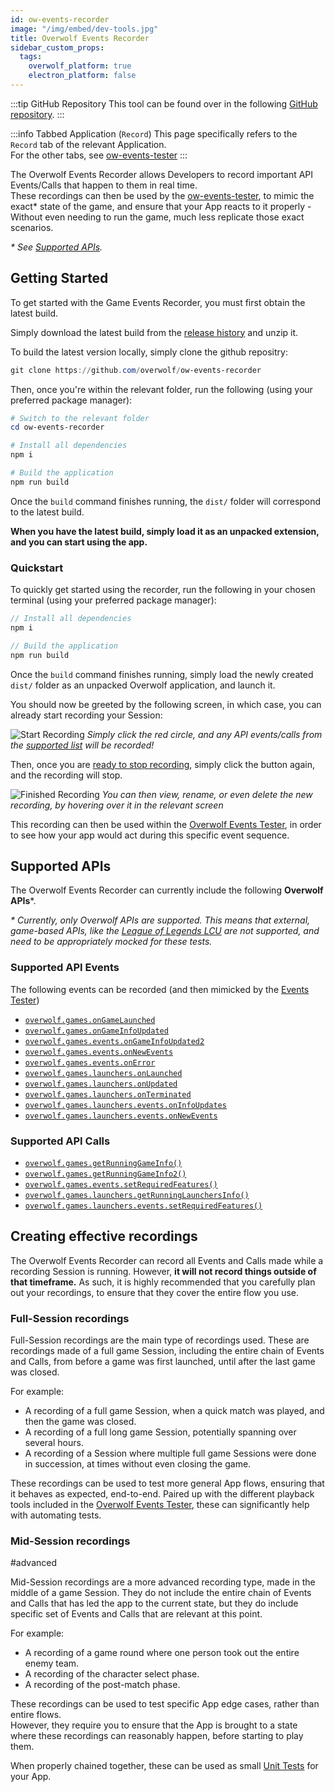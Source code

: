 ```yaml
---
id: ow-events-recorder
image: "/img/embed/dev-tools.jpg"
title: Overwolf Events Recorder
sidebar_custom_props:
  tags:
    overwolf_platform: true
    electron_platform: false
---
```


:::tip GitHub Repository
This tool can be found over in the following [GitHub repository][download-link].
:::

:::info Tabbed Application (`Record`)
This page specifically refers to the `Record` tab of the relevant Application.  
For the other tabs, see [ow-events-tester][events-tester]
:::

The Overwolf Events Recorder allows Developers to record important API Events/Calls that happen to them in real time.  
These recordings can then be used by the [ow-events-tester][events-tester], to mimic the exact* state of the game,
and ensure that your App reacts to it properly - Without even needing to run the game, much less replicate those exact scenarios.

*\* See [Supported APIs](#supported-apis).*

## Getting Started

To get started with the Game Events Recorder, you must first obtain the latest build.

<Tabs groupId="sample-build">
<TabItem value="download-unpacked" label="Download as Unpacked Application (Quick)" default>

Simply download the latest build from the [release history](https://github.com/overwolf/ow-events-recorder/releases) and unzip it.

</TabItem>
<TabItem value="local-build" label="Build Locally">

To build the latest version locally, simply clone the github repositry:
```powershell
git clone https://github.com/overwolf/ow-events-recorder
```

Then, once you're within the relevant folder, run the following (using your preferred package manager):
```powershell
# Switch to the relevant folder
cd ow-events-recorder

# Install all dependencies
npm i

# Build the application
npm run build
```

Once the `build` command finishes running, the `dist/` folder will correspond to the latest build.

</TabItem>
</Tabs>

**When you have the latest build, simply load it as an unpacked extension, and you can start using the app.**

### Quickstart

To quickly get started using the recorder, run the following in your chosen terminal (using your preferred package manager):
```js
// Install all dependencies
npm i

// Build the application
npm run build
```

Once the `build` command finishes running, simply load the newly created `dist/` folder as an unpacked Overwolf application, and launch it.

You should now be greeted by the following screen, in which case, you can already start recording your Session:

![Start Recording](/assets/tools/ow-testing-tools/ow-events-recorder/start-recording.png)
*Simply click the red circle, and any API events/calls from the [supported list](#supported-apis) will be recorded!*

Then, once you are [ready to stop recording](#creating-effective-recordings), simply click the button again, and the recording will stop.

![Finished Recording](/assets/tools/ow-testing-tools/ow-events-recorder/finished-recording.png)
*You can then view, rename, or even delete the new recording, by hovering over it in the relevant screen*

This recording can then be used within the [Overwolf Events Tester][events-tester], in order to see how your app would act during this specific event sequence.


## Supported APIs

The Overwolf Events Recorder can currently include the following **Overwolf APIs***.

*\* Currently, only Overwolf APIs are supported. This means that external, game-based APIs, like the [League of Legends LCU](https://riot-api-libraries.readthedocs.io/en/latest/lcu.html)
are not supported, and need to be appropriately mocked for these tests.*

### Supported API Events

The following events can be recorded (and then mimicked by the [Events Tester][events-tester])

- [`overwolf.games.onGameLaunched`](/api/games#ongamelaunched)
- [`overwolf.games.onGameInfoUpdated`](/api/games#ongameinfoupdated)
- [`overwolf.games.events.onGameInfoUpdated2`](/api/games/events#ongameinfoupdated2)
- [`overwolf.games.events.onNewEvents`](/api/games/events#onnewevents)
- [`overwolf.games.events.onError`](/api/games/events#onerror)
- [`overwolf.games.launchers.onLaunched`](/api/games/launchers#onlaunched)
- [`overwolf.games.launchers.onUpdated`](/api/games/launchers#onupdated)
- [`overwolf.games.launchers.onTerminated`](/api/games/launchers#onterminated)
- [`overwolf.games.launchers.events.onInfoUpdates`](/api/games/launchers/events#oninfoupdates)
- [`overwolf.games.launchers.events.onNewEvents`](/api/games/launchers/events#onnewevents)

### Supported API Calls

- [`overwolf.games.getRunningGameInfo()`](/api/games#getrunninggameinfocallback)
- [`overwolf.games.getRunningGameInfo2()`](/api/games#getrunninggameinfo2callback)
- [`overwolf.games.events.setRequiredFeatures()`](/api/games/events#setrequiredfeaturesfeatures-callback)
- [`overwolf.games.launchers.getRunningLaunchersInfo()`](/api/games/launchers#getrunninglaunchersinfocallback)
- [`overwolf.games.launchers.events.setRequiredFeatures()`](/api/games/launchers/events#setrequiredfeatureslauncherclassid-features-callback)


## Creating effective recordings

The Overwolf Events Recorder can record all Events and Calls made while a recording Session is running.
However, **it will not record things outside of that timeframe.** As such, it is highly recommended that you carefully plan out your recordings,
to ensure that they cover the entire flow you use.

### Full-Session recordings

Full-Session recordings are the main type of recordings used. These are recordings made of a full game Session,
including the entire chain of Events and Calls, from before a game was first launched, until after the last game was closed.

For example:
- A recording of a full game Session, when a quick match was played, and then the game was closed.
- A recording of a full long game Session, potentially spanning over several hours.
- A recording of a Session where multiple full game Sessions were done in succession, at times without even closing the game.

These recordings can be used to test more general App flows, ensuring that it behaves as expected, end-to-end.
Paired up with the different playback tools included in the [Overwolf Events Tester][events-tester], these can significantly help with automating tests.


### Mid-Session recordings

<SkipMe>
#advanced<AdvancedTopic/>
</SkipMe>


Mid-Session recordings are a more advanced recording type, made in the middle of a game Session.
They do not include the entire chain of Events and Calls that has led the app to the current state,
but they do include specific set of Events and Calls that are relevant at this point.

For example:
- A recording of a game round where one person took out the entire enemy team.
- A recording of the character select phase.
- A recording of the post-match phase.

These recordings can be used to test specific App edge cases, rather than entire flows.  
However, they require you to ensure that the App is brought to a state where these recordings can reasonably happen,
before starting to play them.

When properly chained together, these can be used as small [Unit Tests](https://en.wikipedia.org/wiki/Unit_testing) for your App.


[events-tester]: /tools/ow-testing-tools/ow-events-tester
[download-link]: https://github.com/overwolf/ow-events-recorder
